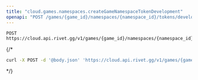 ```yaml
---
title: "cloud.games.namespaces.createGameNamespaceTokenDevelopment"
openapi: "POST /games/{game_id}/namespaces/{namespace_id}/tokens/development"
---
```


```
POST https://cloud.api.rivet.gg/v1/games/{game_id}/namespaces/{namespace_id}/tokens/development
```


{/*<RequestExample>
```bash curl
curl -X POST -d '@body.json' 'https://cloud.api.rivet.gg/v1/games/{game_id}/namespaces/{namespace_id}/tokens/development'
```
</RequestExample>*/}
